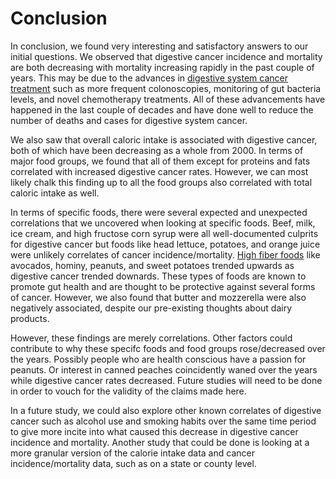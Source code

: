 # Conclusion

In conclusion, we found very interesting and satisfactory answers to our initial questions. We observed that digestive cancer incidence and mortality are both decreasing with mortality increasing rapidly in the past couple of years. This may be due to the advances in [digestive system cancer treatment](https://www.ncbi.nlm.nih.gov/pmc/articles/PMC4974579/) such as more frequent colonoscopies, monitoring of gut bacteria levels, and novel chemotherapy treatments. All of these advancements have happened in the last couple of decades and have done well to reduce the number of deaths and cases for digestive system cancer.

We also saw that overall caloric intake is associated with digestive cancer, both of which have been decreasing as a whole from 2000. In terms of major food groups, we found that all of them except for proteins and fats correlated with increased digestive cancer rates. However, we can most likely chalk this finding up to all the food groups also correlated with total caloric intake as well. 

In terms of specific foods, there were several expected and unexpected correlations that we uncovered when looking at specific foods. Beef, milk, ice cream, and high fructose corn syrup were all well-documented culprits for digestive cancer but foods like head lettuce, potatoes, and orange juice were unlikely correlates of cancer incidence/mortality. [High fiber foods](https://pubmed.ncbi.nlm.nih.gov/1851150/#:~:text=Abstract,%2C%20endometrial%2C%20and%20gastrointestinal%20cancer.) like avocados, hominy, peanuts, and sweet potatoes trended upwards as digestive cancer trended downards. These types of foods are known to promote gut health and are thought to be protective against several forms of cancer. However, we also found that butter and mozzerella were also negatively associated, despite our pre-existing thoughts about dairy products.

However, these findings are merely correlations. Other factors could contribute to why these specifc foods and food groups rose/decreased over the years. Possibly people who are health conscious have a passion for peanuts. Or interest in canned peaches coincidently waned over the years while digestive cancer rates decreased. Future studies will need to be done in order to vouch for the validity of the claims made here.

In a future study, we could also explore other known correlates of digestive cancer such as alcohol use and smoking habits over the same time period to give more incite into what caused this decrease in digestive cancer incidence and mortality. Another study that could be done is looking at a more granular version of the calorie intake data and cancer incidence/mortality data, such as on a state or county level.
